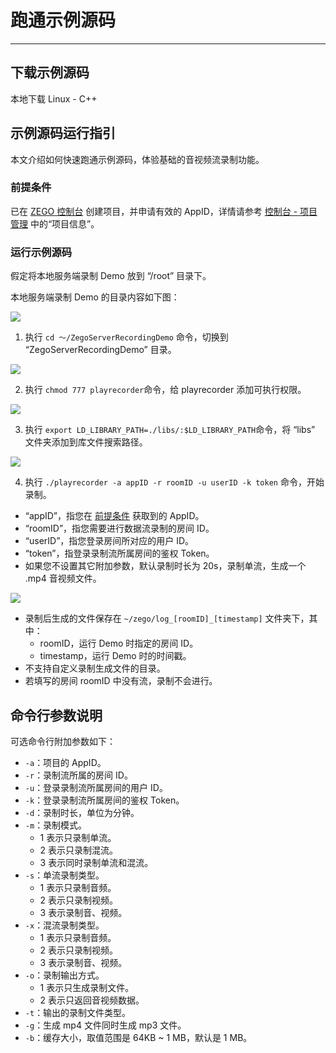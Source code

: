 # 跑通示例源码
---
## 下载示例源码

<Card title="示例源码" href="https://storage.zego.im/downloads/ZegoServerRecordingDemo.zip" target="_blank">
本地下载 Linux - C++ 
</Card>

## 示例源码运行指引

本文介绍如何快速跑通示例源码，体验基础的音视频流录制功能。

### 前提条件

已在 [ZEGO 控制台](https://console.zego.im) 创建项目，并申请有效的 AppID，详情请参考 [控制台 - 项目管理](https://doc-zh.zego.im/article/12107) 中的“项目信息”。

### 运行示例源码

假定将本地服务端录制 Demo 放到  “/root” 目录下。

本地服务端录制 Demo 的目录内容如下图：

<Frame width="512" height="auto" caption="">
  <img src="https://storage.zego.im/sdk-doc/Pics/Linux/ServerRecording/demoMenu.png" />
</Frame>

1. 执行 `cd ～/ZegoServerRecordingDemo` 命令，切换到 “ZegoServerRecordingDemo” 目录。

<Frame width="512" height="auto" caption="">
  <img src="https://storage.zego.im/sdk-doc/Pics/Linux/ServerRecording/use_step1.jpg" />
</Frame>

2. 执行 `chmod 777 playrecorder`命令，给 playrecorder 添加可执行权限。

<Frame width="512" height="auto" caption="">
  <img src="https://storage.zego.im/sdk-doc/Pics/Linux/ServerRecording/use_step2.jpg" />
</Frame>

3. 执行 `export LD_LIBRARY_PATH=./libs/:$LD_LIBRARY_PATH`命令，将 “libs” 文件夹添加到库文件搜索路径。

<Frame width="512" height="auto" caption="">
  <img src="https://storage.zego.im/sdk-doc/Pics/Linux/ServerRecording/use_step3.jpg" />
</Frame>

4. 执行 `./playrecorder -a appID -r roomID -u userID -k token` 命令，开始录制。 

- “appID”，指您在 [前提条件](#前提条件) 获取到的 AppID。
- “roomID”，指您需要进行数据流录制的房间 ID。
- “userID”，指您登录房间所对应的用户 ID。
- “token”，指登录录制流所属房间的鉴权 Token。
- 如果您不设置其它附加参数，默认录制时长为 20s，录制单流，生成一个 .mp4 音视频文件。 

<Frame width="512" height="auto" caption="">
  <img src="https://storage.zego.im/sdk-doc/Pics/Linux/ServerRecording/use_step4.jpg" />
</Frame>

<Warning title="注意">

- 录制后生成的文件保存在 `~/zego/log_[roomID]_[timestamp]` 文件夹下，其中：
    - roomID，运行 Demo 时指定的房间 ID。
    - timestamp，运行 Demo 时的时间戳。
- 不支持自定义录制生成文件的目录。
- 若填写的房间 roomID 中没有流，录制不会进行。  
</Warning>

## 命令行参数说明

可选命令行附加参数如下：

- `-a`：项目的 AppID。
- `-r`：录制流所属的房间 ID。
- `-u`：登录录制流所属房间的用户 ID。
- `-k`：登录录制流所属房间的鉴权 Token。
- `-d`：录制时长，单位为分钟。
- `-m`：录制模式。
    - 1 表示只录制单流。
    - 2 表示只录制混流。
    - 3 表示同时录制单流和混流。
- `-s`：单流录制类型。
    - 1 表示只录制音频。
    - 2 表示只录制视频。
    - 3 表示录制音、视频。
- `-x`：混流录制类型。
    - 1 表示只录制音频。
    - 2 表示只录制视频。
    - 3 表示录制音、视频。
- `-o`：录制输出方式。
    - 1 表示只生成录制文件。
    - 2 表示只返回音视频数据。
- `-t`：输出的录制文件类型。
- `-g`：生成 mp4 文件同时生成 mp3 文件。
- `-b`：缓存大小，取值范围是 64KB ~ 1 MB，默认是 1 MB。
